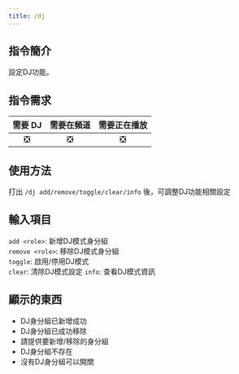 ```yaml
---
title: /dj
---
```


## 指令簡介
<Info>
設定DJ功能。
</Info>

## 指令需求
| 需要 DJ |	需要在頻道 | 需要正在播放 |
| :-----: | :-------: | :---------: |
|   ❎   |    ❎     |     ❎      |

## 使用方法
打出 `/dj add/remove/toggle/clear/info` 後，可調整DJ功能相關設定

## 輸入項目
`add <role>`:  新增DJ模式身分組  
`remove <role>`: 移除DJ模式身分組  
`toggle`: 啟用/停用DJ模式  
`clear`: 清除DJ模式設定
`info`: 查看DJ模式資訊

## 顯示的東西
- DJ身分組已新增成功
- DJ身分組已成功移除
- 請提供要新增/移除的身分組
- DJ身分組不存在
- 沒有DJ身分組可以開關